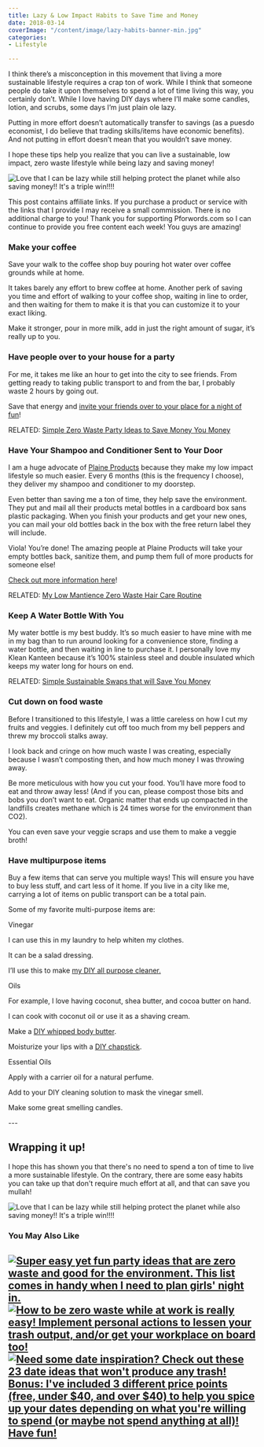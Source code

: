 ```yaml
---
title: Lazy & Low Impact Habits to Save Time and Money
date: 2018-03-14
coverImage: "/content/image/lazy-habits-banner-min.jpg"
categories:
- Lifestyle

---
```

I think there’s a misconception in this movement that living a more sustainable lifestyle requires a crap ton of work. While I think that someone people do take it upon themselves to spend a lot of time living this way, you certainly don’t. While I love having DIY days where I’ll make some candles, lotion, and scrubs, some days I’m just plain ole lazy.

Putting in more effort doesn’t automatically transfer to savings (as a puesdo economist, I do believe that trading skills/items have economic benefits). And not putting in effort doesn’t mean that you wouldn’t save money.

I hope these tips help you realize that you can live a sustainable, low impact, zero waste lifestyle while being lazy and saving money!

![Love that I can be lazy while still helping protect the planet while also saving money!! It's a triple win!!!!](images/lazy-habits-banner-min-1024x616.jpg)

This post contains affiliate links. If you purchase a product or service with the links that I provide I may receive a small commission. There is no additional charge to you! Thank you for supporting Pforwords.com so I can continue to provide you free content each week! You guys are amazing!

### Make your coffee

Save your walk to the coffee shop buy pouring hot water over coffee grounds while at home.

It takes barely any effort to brew coffee at home. Another perk of saving you time and effort of walking to your coffee shop, waiting in line to order, and then waiting for them to make it is that you can customize it to your exact liking.

Make it stronger, pour in more milk, add in just the right amount of sugar, it’s really up to you.

### Have people over to your house for a party

For me, it takes me like an hour to get into the city to see friends. From getting ready to taking public transport to and from the bar, I probably waste 2 hours by going out.

Save that energy and [invite your friends over to your place for a night of fun](https://pforwords.com/zero-waste-party-ideas/)!

RELATED: [Simple Zero Waste Party Ideas to Save Money You Money](https://pforwords.com/zero-waste-party-ideas/)

### Have Your Shampoo and Conditioner Sent to Your Door

I am a huge advocate of [Plaine Products](https://pforwords.com/PlaineProducts) because they make my low impact lifestyle so much easier. Every 6 months (this is the frequency I choose), they deliver my shampoo and conditioner to my doorstep.

Even better than saving me a ton of time, they help save the environment. They put and mail all their products metal bottles in a cardboard box sans plastic packaging. When you finish your products and get your new ones, you can mail your old bottles back in the box with the free return label they will include.

Viola! You’re done! The amazing people at Plaine Products will take your empty bottles back, sanitize them, and pump them full of more products for someone else!

[Check out more information here](https://pforwords.com/PlaineProducts)!

RELATED: [My Low Mantience Zero Waste Hair Care Routine](https://pforwords.com/hair-care-routine/)

### Keep A Water Bottle With You

My water bottle is my best buddy. It’s so much easier to have mine with me in my bag than to run around looking for a convenience store, finding a water bottle, and then waiting in line to purchase it. I personally love my Klean Kanteen because it’s 100% stainless steel and double insulated which keeps my water long for hours on end.

RELATED: [Simple Sustainable Swaps that will Save You Money](https://pforwords.com/easy-zero-waste-swaps/)

### Cut down on food waste

Before I transitioned to this lifestyle, I was a little careless on how I cut my fruits and veggies. I definitely cut off too much from my bell peppers and threw my broccoli stalks away.

I look back and cringe on how much waste I was creating, especially because I wasn’t composting then, and how much money I was throwing away.

Be more meticulous with how you cut your food. You’ll have more food to eat and throw away less! (And if you can, please compost those bits and bobs you don’t want to eat. Organic matter that ends up compacted in the landfills creates methane which is 24 times worse for the environment than CO2).

You can even save your veggie scraps and use them to make a veggie broth!

### Have multipurpose items

Buy a few items that can serve you multiple ways! This will ensure you have to buy less stuff, and cart less of it home. If you live in a city like me, carrying a lot of items on public transport can be a total pain.

Some of my favorite multi-purpose items are:

Vinegar

I can use this in my laundry to help whiten my clothes.

It can be a salad dressing.

I’ll use this to make [my DIY all purpose cleaner.](https://pforwords.com/zero-waste-cleaning-swaps/)

Oils

For example, I love having coconut, shea butter, and cocoa butter on hand.

I can cook with coconut oil or use it as a shaving cream.

Make a [DIY whipped body butter](https://pforwords.com/3-steps-make-whipped-body-butter/).

Moisturize your lips with a [DIY chapstick](https://wellnessmama.com/25459/imitation-burts-bees-lip-balm/).

Essential Oils

Apply with a carrier oil for a natural perfume.

Add to your DIY cleaning solution to mask the vinegar smell.

Make some great smelling candles.

\---

## Wrapping it up!

I hope this has shown you that there's no need to spend a ton of time to live a more sustainable lifestyle. On the contrary, there are some easy habits you can take up that don't require much effort at all, and that can save you mullah!

![Love that I can be lazy while still helping protect the planet while also saving money!! It's a triple win!!!!](images/Lazy-habits-min-683x1024.jpg)

### You May Also Like

## [![Super easy yet fun party ideas that are zero waste and good for the environment. This list comes in handy when I need to plan girls' night in.](images/zero-waste-party-ideas-pin-min-1-683x1024.jpg)](https://pforwords.com/zero-waste-cleaning-swaps/) [![How to be zero waste while at work is really easy! Implement personal actions to lessen your trash output, and/or get your workplace on board too!](images/Workplace-pin-min-683x1024.jpg)](https://pforwords.com/zero-waste-office/) [![Need some date inspiration? Check out these 23 date ideas that won't produce any trash! Bonus: I've included 3 different price points (free, under $40, and over $40) to help you spice up your dates depending on what you're willing to spend (or maybe not spend anything at all)! Have fun!](images/date-pin-min-1-683x1024.jpg)](https://pforwords.com/23-zero-waste-date-ideas/)